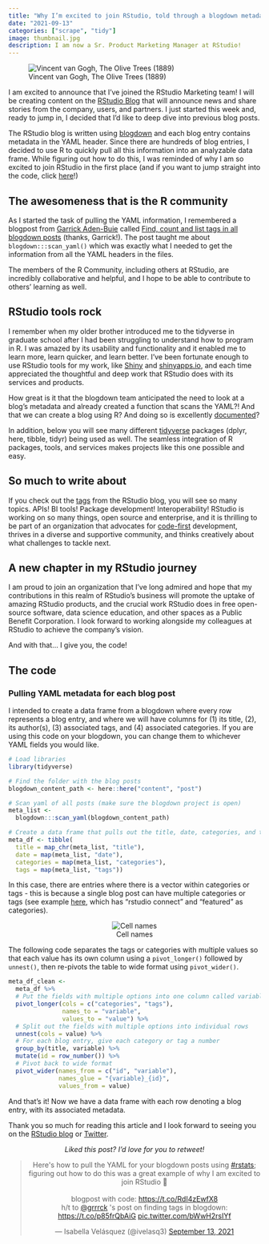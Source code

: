 ```yaml
---
title: "Why I’m excited to join RStudio, told through a blogdown metadata project"
date: "2021-09-13"
categories: ["scrape", "tidy"]
image: thumbnail.jpg
description: I am now a Sr. Product Marketing Manager at RStudio!
---
```


![Vincent van Gogh, The Olive Trees (1889)](thumbnail-wide.jpg)

I am excited to announce that I've joined the RStudio Marketing team! I will be creating content on the [RStudio Blog](https://blog.rstudio.com/) that will announce news and share stories from the company, users, and partners. I just started this week and, ready to jump in, I decided that I’d like to deep dive into previous blog posts.

The RStudio blog is written using [blogdown](https://bookdown.org/yihui/blogdown/) and each blog entry contains metadata in the YAML header. Since there are hundreds of blog entries, I decided to use R to quickly pull all this information into an analyzable data frame. While figuring out how to do this, I was reminded of why I am so excited to join RStudio in the first place (and if you want to jump straight into the code, click [here](#the-code)!)

## The awesomeness that is the R community

As I started the task of pulling the YAML information, I remembered a blogpost from [Garrick Aden-Buie](https://twitter.com/grrrck) called [Find, count and list tags in all blogdown posts](https://www.garrickadenbuie.com/blog/find-blogdown-tags/) (thanks, Garrick!). The post taught me about `blogdown:::scan_yaml()` which was exactly what I needed to get the information from all the YAML headers in the files.

The members of the R Community, including others at RStudio, are incredibly collaborative and helpful, and I hope to be able to contribute to others’ learning as well.

## RStudio tools rock

I remember when my older brother introduced me to the tidyverse in graduate school after I had been struggling to understand how to program in R. I was amazed by its usability and functionality and it enabled me to learn more, learn quicker, and learn better. I've been fortunate enough to use RStudio tools for my work, like [Shiny](https://shiny.rstudio.com/) and [shinyapps.io](https://www.shinyapps.io/), and each time appreciated the thoughtful and deep work that RStudio does with its services and products. 

How great is it that the blogdown team anticipated the need to look at a blog’s metadata and already created a function that scans the YAML?! And that we can create a blog using R? And doing so is excellently [documented](https://bookdown.org/yihui/blogdown/)?

In addition, below you will see many different [tidyverse](https://www.tidyverse.org/) packages (dplyr, here, tibble, tidyr) being used as well. The seamless integration of R packages, tools, and services makes projects like this one possible and easy.

## So much to write about

If you check out the [tags](https://blog.rstudio.com/tags/) from the RStudio blog, you will see so many topics. APIs! BI tools! Package development! Interoperability! RStudio is working on so many things, open source and enterprise, and it is thrilling to be part of an organization that advocates for [code-first](https://blog.rstudio.com/2021/05/12/code-first-data-science-for-the-enterprise2/) development, thrives in a diverse and supportive community, and thinks creatively about what challenges to tackle next.

## A new chapter in my RStudio journey

I am proud to join an organization that I’ve long admired and hope that my contributions in this realm of RStudio's business will promote the uptake of amazing RStudio products, and the crucial work RStudio does in free open-source software, data science education, and other spaces as a Public Benefit Corporation. I look forward to working alongside my colleagues at RStudio to achieve the company's vision.

And with that… I give you, the code!

## The code

### Pulling YAML metadata for each blog post

I intended to create a data frame from a blogdown where every row represents a blog entry, and where we will have columns for (1) its title, (2), its author(s), (3) associated tags, and (4) associated categories. If you are using this code on your blogdown, you can change them to whichever YAML fields you would like.

```r
# Load libraries
library(tidyverse)

# Find the folder with the blog posts
blogdown_content_path <- here::here("content", "post")

# Scan yaml of all posts (make sure the blogdown project is open)
meta_list <-
  blogdown:::scan_yaml(blogdown_content_path)

# Create a data frame that pulls out the title, date, categories, and tags for each entry
meta_df <- tibble(
  title = map_chr(meta_list, "title"),
  date = map(meta_list, "date"),
  categories = map(meta_list, "categories"),
  tags = map(meta_list, "tags"))
```

In this case, there are entries where there is a vector within categories or tags - this is because a single blog post can have multiple categories or tags (see example [here](https://blog.rstudio.com/2021/08/30/rstudio-connect-2021-08-custom-branding/), which has “rstudio connect” and “featured” as categories).

<center>
![Cell names](cells.png)
</center>

The following code separates the tags or categories with multiple values so that each value has its own column using a `pivot_longer()` followed by `unnest()`, then re-pivots the table to wide format using `pivot_wider()`.

```r
meta_df_clean <-
  meta_df %>%
  # Put the fields with multiple options into one column called variable
  pivot_longer(cols = c("categories", "tags"),
               names_to = "variable",
               values_to = "value") %>%
  # Split out the fields with multiple options into individual rows
  unnest(cols = value) %>%
  # For each blog entry, give each category or tag a number
  group_by(title, variable) %>%
  mutate(id = row_number()) %>%
  # Pivot back to wide format
  pivot_wider(names_from = c("id", "variable"),
              names_glue = "{variable}_{id}",
              values_from = value)
```

And that’s it! Now we have a data frame with each row denoting a blog entry, with its associated metadata.

Thank you so much for reading this article and I look forward to seeing you on the [RStudio blog](https://blog.rstudio.com) or [Twitter](https://twitter.com/ivelasq3).

<center>
*Liked this post? I'd love for you to retweet!*
<blockquote class="twitter-tweet"><p lang="en" dir="ltr">Here&#39;s how to pull the YAML for your blogdown posts using <a href="https://twitter.com/hashtag/rstats?src=hash&amp;ref_src=twsrc%5Etfw">#rstats</a>; figuring out how to do this was a great example of why I am excited to join RStudio 🥳<br><br>blogpost with code: <a href="https://t.co/RdI4zEwfX8">https://t.co/RdI4zEwfX8</a><br>h/t to <a href="https://twitter.com/grrrck?ref_src=twsrc%5Etfw">@grrrck</a> &#39;s post on finding tags in blogdown: <a href="https://t.co/p85frQbAiG">https://t.co/p85frQbAiG</a> <a href="https://t.co/bWwH2rsIYf">pic.twitter.com/bWwH2rsIYf</a></p>&mdash; Isabella Velásquez (@ivelasq3) <a href="https://twitter.com/ivelasq3/status/1437402771947458565?ref_src=twsrc%5Etfw">September 13, 2021</a></blockquote> <script async src="https://platform.twitter.com/widgets.js" charset="utf-8"></script> 
</center>
